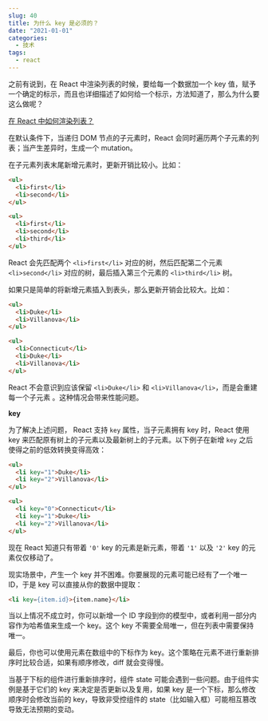 ```yaml
---
slug: 40
title: 为什么 key 是必须的？
date: "2021-01-01"
categories: 
  - 技术
tags: 
  - react
---
```






之前有说到，在 React 中渲染列表的时候，要给每一个数据加一个 key 值，赋予一个确定的标示，而且也详细描述了如何给一个标示，方法知道了，那么为什么要这么做呢？


[在 React 中如何渲染列表？](../20201216-react-note-2/#%E4%B8%89%E3%80%81%E8%BD%AC%E6%8D%A2%E5%88%97%E8%A1%A8)

在默认条件下，当递归 DOM 节点的子元素时，React 会同时遍历两个子元素的列表；当产生差异时，生成一个 mutation。

在子元素列表末尾新增元素时，更新开销比较小。比如：

```html
<ul>
  <li>first</li>
  <li>second</li>
</ul>

<ul>
  <li>first</li>
  <li>second</li>
  <li>third</li>
</ul>
```

React 会先匹配两个 `<li>first</li>` 对应的树，然后匹配第二个元素 `<li>second</li>` 对应的树，最后插入第三个元素的 `<li>third</li>` 树。

如果只是简单的将新增元素插入到表头，那么更新开销会比较大。比如：

```html
<ul>
  <li>Duke</li>
  <li>Villanova</li>
</ul>

<ul>
  <li>Connecticut</li>
  <li>Duke</li>
  <li>Villanova</li>
</ul>
```

React 不会意识到应该保留 `<li>Duke</li>` 和 `<li>Villanova</li>`，而是会重建每一个子元素 。这种情况会带来性能问题。

**key**

为了解决上述问题， React 支持 `key` 属性，当子元素拥有 key 时，React 使用 key 来匹配原有树上的子元素以及最新树上的子元素。以下例子在新增 `key` 之后使得之前的低效转换变得高效：

```html
<ul>
  <li key="1">Duke</li>
  <li key="2">Villanova</li>
</ul>

<ul>
  <li key="0">Connecticut</li>
  <li key="1">Duke</li>
  <li key="2">Villanova</li>
</ul>
```

现在 React 知道只有带着 `'0'` key 的元素是新元素，带着 `'1'` 以及 `'2'` key 的元素仅仅移动了。

现实场景中，产生一个 key 并不困难。你要展现的元素可能已经有了一个唯一 ID，于是 key 可以直接从你的数据中提取：

```html
<li key={item.id}>{item.name}</li>
```

当以上情况不成立时，你可以新增一个 ID 字段到你的模型中，或者利用一部分内容作为哈希值来生成一个 key。这个 key 不需要全局唯一，但在列表中需要保持唯一。

最后，你也可以使用元素在数组中的下标作为 key。这个策略在元素不进行重新排序时比较合适，如果有顺序修改，diff 就会变得慢。

当基于下标的组件进行重新排序时，组件 state 可能会遇到一些问题。由于组件实例是基于它们的 key 来决定是否更新以及复用，如果 key 是一个下标，那么修改顺序时会修改当前的 key，导致非受控组件的 state（比如输入框）可能相互篡改导致无法预期的变动。